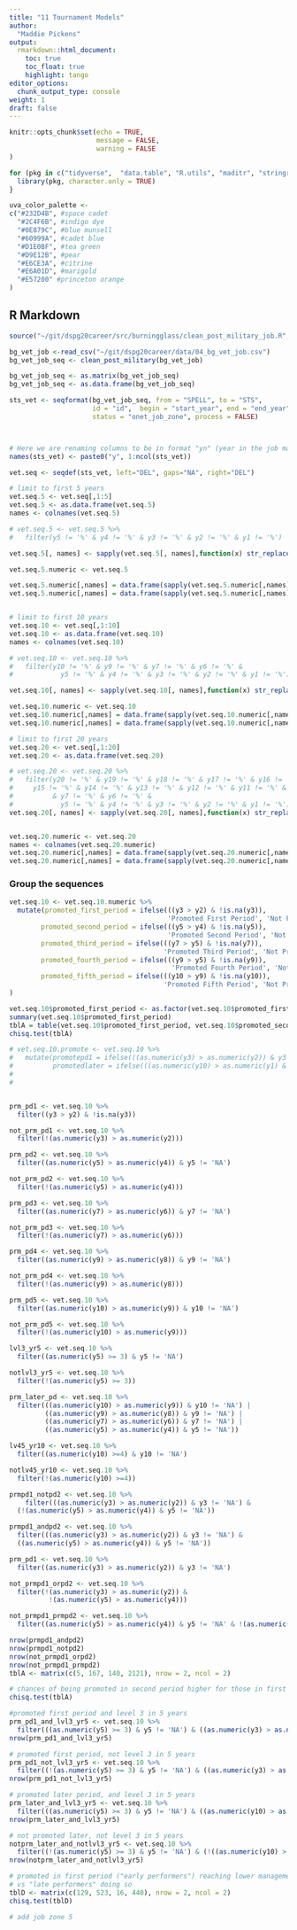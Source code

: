 ```yaml
---
title: "11 Tournament Models"
author:
  "Maddie Pickens"
output: 
  rmarkdown::html_document:
    toc: true
    toc_float: true
    highlight: tango
editor_options: 
  chunk_output_type: console
weight: 1
draft: false
---
```


```r
knitr::opts_chunk$set(echo = TRUE,
                      message = FALSE,
                      warning = FALSE
)

for (pkg in c("tidyverse",  "data.table", "R.utils", "maditr", "stringr", "stringi", "dplyr", "ggplot2", "lubridate", "gt", "DataExplorer", "TraMineR", "TraMineRextras", "cluster", "MASS")) {
  library(pkg, character.only = TRUE)
}

uva_color_palette <- 
c("#232D4B", #space cadet
  "#2C4F6B", #indigo dye
  "#0E879C", #blue munsell
  "#60999A", #cadet blue
  "#D1E0BF", #tea green
  "#D9E12B", #pear
  "#E6CE3A", #citrine
  "#E6A01D", #marigold
  "#E57200" #princeton orange
)
```

## R Markdown

```r
source("~/git/dspg20career/src/burningglass/clean_post_military_job.R", echo = T, prompt.echo = "", spaced = F)

bg_vet_job <-read_csv("~/git/dspg20career/data/04_bg_vet_job.csv")
bg_vet_job_seq <- clean_post_military(bg_vet_job)

bg_vet_job_seq <- as.matrix(bg_vet_job_seq)
bg_vet_job_seq <- as.data.frame(bg_vet_job_seq)

sts_vet <- seqformat(bg_vet_job_seq, from = "SPELL", to = "STS",
                     id = "id",  begin = "start_year", end = "end_year", 
                     status = "onet_job_zone", process = FALSE)



# Here we are renaming columns to be in format "yn" (year in the job market)
names(sts_vet) <- paste0("y", 1:ncol(sts_vet))

vet.seq <- seqdef(sts_vet, left="DEL", gaps="NA", right="DEL")

# limit to first 5 years
vet.seq.5 <- vet.seq[,1:5]
vet.seq.5 <- as.data.frame(vet.seq.5)
names <- colnames(vet.seq.5)

# vet.seq.5 <- vet.seq.5 %>%
#   filter(y5 != '%' & y4 != '%' & y3 != '%' & y2 != '%' & y1 != '%')

vet.seq.5[, names] <- sapply(vet.seq.5[, names],function(x) str_replace_all(x,fixed("%"), "NA"))

vet.seq.5.numeric <- vet.seq.5

vet.seq.5.numeric[,names] = data.frame(sapply(vet.seq.5.numeric[,names], as.character))
vet.seq.5.numeric[,names] = data.frame(sapply(vet.seq.5.numeric[,names], as.numeric))


# limit to first 10 years
vet.seq.10 <- vet.seq[,1:10]
vet.seq.10 <- as.data.frame(vet.seq.10)
names <- colnames(vet.seq.10)

# vet.seq.10 <- vet.seq.10 %>%
#   filter(y10 != '%' & y9 != '%' & y7 != '%' & y6 != '%' & 
#            y5 != '%' & y4 != '%' & y3 != '%' & y2 != '%' & y1 != '%')

vet.seq.10[, names] <- sapply(vet.seq.10[, names],function(x) str_replace_all(x,fixed("%"), "NA"))

vet.seq.10.numeric <- vet.seq.10
vet.seq.10.numeric[,names] = data.frame(sapply(vet.seq.10.numeric[,names], as.character))
vet.seq.10.numeric[,names] = data.frame(sapply(vet.seq.10.numeric[,names], as.numeric))

# limit to first 20 years
vet.seq.20 <- vet.seq[,1:20]
vet.seq.20 <- as.data.frame(vet.seq.20)

# vet.seq.20 <- vet.seq.20 %>%
#   filter(y20 != '%' & y19 != '%' & y18 != '%' & y17 != '%' & y16 != '%' &
#     y15 != '%' & y14 != '%' & y13 != '%' & y12 != '%' & y11 != '%' & y10 != '%' & y9 != '%' 
#          & y7 != '%' & y6 != '%' & 
#            y5 != '%' & y4 != '%' & y3 != '%' & y2 != '%' & y1 != '%')
vet.seq.20[, names] <- sapply(vet.seq.20[, names],function(x) str_replace_all(x,fixed("%"), "NA"))


vet.seq.20.numeric <- vet.seq.20
names <- colnames(vet.seq.20.numeric)
vet.seq.20.numeric[,names] = data.frame(sapply(vet.seq.20.numeric[,names], as.character))
vet.seq.20.numeric[,names] = data.frame(sapply(vet.seq.20.numeric[,names], as.numeric))
```

### Group the sequences

```r
vet.seq.10 <- vet.seq.10.numeric %>%
  mutate(promoted_first_period = ifelse(((y3 > y2) & !is.na(y3)),
                                        'Promoted First Period', 'Not Promoted First Period'),
        promoted_second_period = ifelse(((y5 > y4) & !is.na(y5)),
                                        'Promoted Second Period', 'Not Promoted Second Period'),
        promoted_third_period = ifelse(((y7 > y5) & !is.na(y7)),
                                       'Promoted Third Period', 'Not Promoted Third Period'),
        promoted_fourth_period = ifelse(((y9 > y5) & !is.na(y9)),
                                         'Promoted Fourth Period', 'Not Promoted Fourth Period'),
        promoted_fifth_period = ifelse(((y10 > y9) & !is.na(y10)),
                                       'Promoted Fifth Period', 'Not Promoted Fifth Period')
)
```

```r
vet.seq.10$promoted_first_period <- as.factor(vet.seq.10$promoted_first_period)
summary(vet.seq.10$promoted_first_period)
tblA = table(vet.seq.10$promoted_first_period, vet.seq.10$promoted_second_period)
chisq.test(tblA)
```


```r
# vet.seq.10.promote <- vet.seq.10 %>%
#   mutate(promotepd1 = ifelse(((as.numeric(y3) > as.numeric(y2)) & y3 != 'NA'), TRUE, FALSE),
#          promotedlater = ifelse(((as.numeric(y10) > as.numeric(y1) & y10 != 'NA'), TRUE, FALSE)),
#          
# 


prm_pd1 <- vet.seq.10 %>%
  filter((y3 > y2) & !is.na(y3))

not_prm_pd1 <- vet.seq.10 %>%
  filter(!(as.numeric(y3) > as.numeric(y2)))

prm_pd2 <- vet.seq.10 %>%
  filter((as.numeric(y5) > as.numeric(y4)) & y5 != 'NA')

not_prm_pd2 <- vet.seq.10 %>%
  filter(!(as.numeric(y5) > as.numeric(y4)))

prm_pd3 <- vet.seq.10 %>%
  filter((as.numeric(y7) > as.numeric(y6)) & y7 != 'NA')

not_prm_pd3 <- vet.seq.10 %>%
  filter(!(as.numeric(y7) > as.numeric(y6)))

prm_pd4 <- vet.seq.10 %>%
  filter((as.numeric(y9) > as.numeric(y8)) & y9 != 'NA')

not_prm_pd4 <- vet.seq.10 %>%
  filter(!(as.numeric(y9) > as.numeric(y8)))

prm_pd5 <- vet.seq.10 %>%
  filter((as.numeric(y10) > as.numeric(y9)) & y10 != 'NA')

not_prm_pd5 <- vet.seq.10 %>%
  filter(!(as.numeric(y10) > as.numeric(y9)))

lvl3_yr5 <- vet.seq.10 %>%
  filter((as.numeric(y5) >= 3) & y5 != 'NA')

notlvl3_yr5 <- vet.seq.10 %>%
  filter(!(as.numeric(y5) >= 3))

prm_later_pd <- vet.seq.10 %>%
  filter(((as.numeric(y10) > as.numeric(y9)) & y10 != 'NA') |
         ((as.numeric(y9) > as.numeric(y8)) & y9 != 'NA') |
         ((as.numeric(y7) > as.numeric(y6)) & y7 != 'NA') |
         ((as.numeric(y5) > as.numeric(y4)) & y5 != 'NA'))

lv45_yr10 <- vet.seq.10 %>%
  filter((as.numeric(y10) >=4) & y10 != 'NA')

notlv45_yr10 <- vet.seq.10 %>%
  filter(!(as.numeric(y10) >=4))

prmpd1_notpd2 <- vet.seq.10 %>%
    filter(((as.numeric(y3) > as.numeric(y2)) & y3 != 'NA') &
  (!(as.numeric(y5) > as.numeric(y4)) & y5 != 'NA'))

prmpd1_andpd2 <- vet.seq.10 %>%
  filter(((as.numeric(y3) > as.numeric(y2)) & y3 != 'NA') &
  ((as.numeric(y5) > as.numeric(y4)) & y5 != 'NA'))

prm_pd1 <- vet.seq.10 %>%
  filter((as.numeric(y3) > as.numeric(y2)) & y3 != 'NA')

not_prmpd1_orpd2 <- vet.seq.10 %>%
  filter(!(as.numeric(y3) > as.numeric(y2)) &
          !(as.numeric(y5) > as.numeric(y4)))

not_prmpd1_prmpd2 <- vet.seq.10 %>%
  filter((as.numeric(y5) > as.numeric(y4)) & y5 != 'NA' & !(as.numeric(y3) > as.numeric(y2)))
```

```r
nrow(prmpd1_andpd2)
nrow(prmpd1_notpd2)
nrow(not_prmpd1_orpd2)
nrow(not_prmpd1_prmpd2)
tblA <- matrix(c(5, 167, 140, 2121), nrow = 2, ncol = 2)

# chances of being promoted in second period higher for those in first
chisq.test(tblA)
```

```r
#promoted first period and level 3 in 5 years
prm_pd1_and_lvl3_yr5 <- vet.seq.10 %>%
  filter(((as.numeric(y5) >= 3) & y5 != 'NA') & ((as.numeric(y3) > as.numeric(y2)) & y3 != 'NA'))
nrow(prm_pd1_and_lvl3_yr5)

# promoted first period, not level 3 in 5 years
prm_pd1_not_lvl3_yr5 <- vet.seq.10 %>%
  filter((!(as.numeric(y5) >= 3) & y5 != 'NA') & ((as.numeric(y3) > as.numeric(y2)) & y3 != 'NA'))
nrow(prm_pd1_not_lvl3_yr5)

# promoted later period, and level 3 in 5 years
prm_later_and_lvl3_yr5 <- vet.seq.10 %>%
  filter(((as.numeric(y5) >= 3) & y5 != 'NA') & ((as.numeric(y10) > as.numeric(y9)) & y10 != 'NA') |((as.numeric(y9) > as.numeric(y8)) & y9 != 'NA') |((as.numeric(y7) > as.numeric(y6)) & y7 != 'NA') |((as.numeric(y5) > as.numeric(y4)) & y5 != 'NA'))
nrow(prm_later_and_lvl3_yr5)

# not promoted later, not level 3 in 5 years
notprm_later_and_notlvl3_yr5 <- vet.seq.10 %>%
  filter((!(as.numeric(y5) >= 3) & y5 != 'NA') & (!((as.numeric(y10) > as.numeric(y9)) & y10 != 'NA') |((as.numeric(y9) > as.numeric(y8)) & y9 != 'NA') |((as.numeric(y7) > as.numeric(y6)) & y7 != 'NA') |(as.numeric(y5) > as.numeric(y4)) & y5 != 'NA'))
nrow(notprm_later_and_notlvl3_yr5)

# promoted in first period ("early performers") reaching lower management in 5 years (level 3)
# vs "late performers" doing so
tblD <- matrix(c(129, 523, 16, 440), nrow = 2, ncol = 2)
chisq.test(tblD)

# add job zone 5

```

